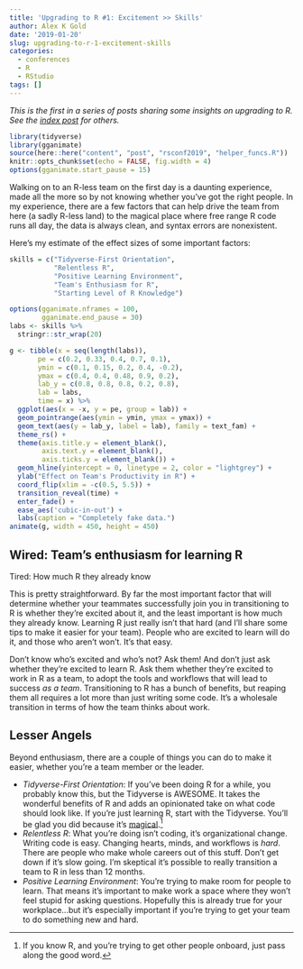 ```yaml
---
title: 'Upgrading to R #1: Excitement >> Skills'
author: Alex K Gold
date: '2019-01-20'
slug: upgrading-to-r-1-excitement-skills
categories:
  - conferences
  - R
  - RStudio
tags: []
---
```

*This is the first in a series of posts sharing some insights on upgrading to R. See the [index post](/2019/01/19/upgrading-to-r-at-rstudio-conf-2019/) for others.*
```r
library(tidyverse)
library(gganimate)
source(here::here("content", "post", "rsconf2019", "helper_funcs.R"))
knitr::opts_chunk$set(echo = FALSE, fig.width = 4)
options(gganimate.start_pause = 15)
```

Walking on to an R-less team on the first day is a daunting experience, made all the more so by not knowing whether you've got the right people. In my experience, there are a few factors that can help drive the team from here (a sadly R-less land) to the magical place where free range R code runs all day, the data is always clean, and syntax errors are nonexistent. 

Here's my estimate of the effect sizes of some important factors:
```r
skills = c("Tidyverse-First Orientation",
           "Relentless R",
           "Positive Learning Environment", 
           "Team's Enthusiasm for R",
           "Starting Level of R Knowledge")

options(gganimate.nframes = 100, 
        gganimate.end_pause = 30)
labs <- skills %>%
  stringr::str_wrap(20)

g <- tibble(x = seq(length(labs)),
       pe = c(0.2, 0.33, 0.4, 0.7, 0.1),
       ymin = c(0.1, 0.15, 0.2, 0.4, -0.2),
       ymax = c(0.4, 0.4, 0.48, 0.9, 0.2),
       lab_y = c(0.8, 0.8, 0.8, 0.2, 0.8),
       lab = labs,
       time = x) %>%
  ggplot(aes(x = -x, y = pe, group = lab)) +
  geom_pointrange(aes(ymin = ymin, ymax = ymax)) +
  geom_text(aes(y = lab_y, label = lab), family = text_fam) +
  theme_rs() +
  theme(axis.title.y = element_blank(),
        axis.text.y = element_blank(),
        axis.ticks.y = element_blank()) +
  geom_hline(yintercept = 0, linetype = 2, color = "lightgrey") +
  ylab("Effect on Team's Productivity in R") +
  coord_flip(xlim = -c(0.5, 5.5)) +
  transition_reveal(time) +
  enter_fade() +
  ease_aes('cubic-in-out') +
  labs(caption = "Completely fake data.")
animate(g, width = 450, height = 450)
```

## Wired: Team's enthusiasm for learning R
Tired: How much R they already know

This is pretty straightforward. By far the most important factor that will determine whether your teammates successfully join you in transitioning to R is whether they're excited about it, and the least important is how much they already know. Learning R just really isn't that hard (and I'll share some tips to make it easier for your team). People who are excited to learn will do it, and those who aren't won't. It's that easy. 

Don't know who's excited and who's not? Ask them! And don't just ask whether they're excited to learn R. Ask them whether they're excited to work in R as a team, to adopt the tools and workflows that will lead to success *as a team*. Transitioning to R has a bunch of benefits, but reaping them all requires a lot more than just writing some code. It's a wholesale transition in terms of how the team thinks about work.

## Lesser Angels
Beyond enthusiasm, there are a couple of things you can do to make it easier, whether you're a team member or the leader.

* *Tidyverse-First Orientation*: If you've been doing R for a while, you probably know this, but the Tidyverse is AWESOME. It takes the wonderful benefits of R and adds an opinionated take on what code should look like. If you're just learning R, start with the Tidyverse. You'll be glad you did because it's [magical](https://docs.google.com/presentation/d/1iUz3A_xHIzeFIzOQ_JQLdGPbC82qcDEDSqvjIBiP1a8/edit).[^1]
* *Relentless R*: What you're doing isn't coding, it's organizational change. Writing code is easy. Changing hearts, minds, and workflows is _hard_. There are people who make whole careers out of this stuff. Don't get down if it's slow going. I'm skeptical it's possible to really transition a team to R in less than 12 months.
* *Positive Learning Environment*: You're trying to make room for people to learn. That means it's important to make work a space where they won't feel stupid for asking questions. Hopefully this is already true for your workplace...but it's especially important if you're trying to get your team to do something new and hard.

[^1]: If you know R, and you're trying to get other people onboard, just pass along the good word.

